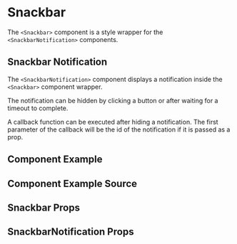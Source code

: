 

# Snackbar

The `<Snackbar>` component is a style wrapper for the `<SnackbarNotification>` components.

## Snackbar Notification

The `<SnackbarNotification>` component displays a notification inside the `<Snackbar>` component wrapper.

The notification can be hidden by clicking a button or after waiting for a timeout to complete.

A callback function can be executed after hiding a notification. The first parameter of the callback will be the id of the notification if it is passed as a prop.

## Component Example

<Canvas of={SnackbarStories.Default} />

## Component Example Source

<Source of={SnackbarStories.Default} />

## Snackbar Props

<ArgsTable of={Snackbar} />

## SnackbarNotification Props

<ArgsTable of={SnackbarNotification} />
